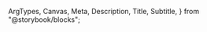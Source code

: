   ArgTypes,
  Canvas,
  Meta,
  Description,
  Title,
  Subtitle,
} from "@storybook/blocks";

<Meta of={AssetCardStories} title="Docs" />

<Title of={AssetCardStories} />
<Subtitle of={AssetCardStories} />
<ComponentDetails />

<Description of={AssetCardStories} />

## Portrait

<Canvas of={AssetCardStories.Portrait} />

## Landscape

<Canvas of={AssetCardStories.Landscape} />

## Square

<Canvas of={AssetCardStories.Square} />

## Optional Content

<Canvas of={AssetCardStories.OptionalContent} />

## Highlight Selection

<Canvas of={AssetCardStories.HighlightSelection} />

## Checkbox Selection

<Canvas of={AssetCardStories.CheckboxSelection} />

## Ordered Selection

<Canvas of={AssetCardStories.OrderedSelection} />

## Drop Target

<Canvas of={AssetCardStories.DropTarget} />

## Properties

The component accepts the following inputs (properties):

<ArgTypes />

## Tagged releases

<TaggedReleases />
